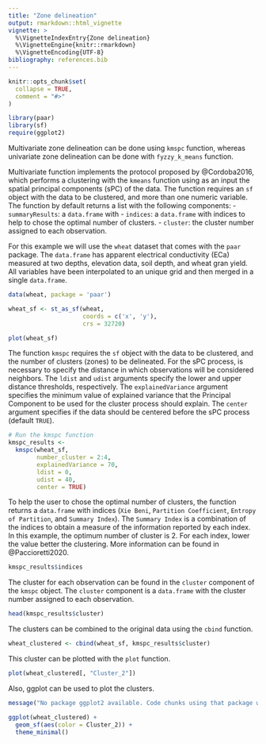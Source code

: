---
title: "Zone delineation"
output: rmarkdown::html_vignette
vignette: >
  %\VignetteIndexEntry{Zone delineation}
  %\VignetteEngine{knitr::rmarkdown}
  %\VignetteEncoding{UTF-8}
bibliography: references.bib
---

```{r, include = FALSE}
knitr::opts_chunk$set(
  collapse = TRUE,
  comment = "#>"
)
```

```{r setup}
library(paar)
library(sf)
require(ggplot2)
```

Multivariate zone delineation can be done using `kmspc` function, whereas 
univariate zone delineation can be done with `fyzzy_k_means` function.

Multivariate function implements the protocol proposed by @Cordoba2016, which
performs a clustering with the `kmeans` function using as an input the spatial
principal components (sPC) of the data. 
The function requires an `sf` object with the data to be clustered, and more than
one numeric variable. The function by default returns a list with the 
following components:
- `summaryResults`: a `data.frame` with 
- `indices`: a `data.frame` with indices to help to chose the optimal number 
of clusters.
- `cluster`: the cluster number assigned to each observation.

For this example we will use the `wheat` dataset that comes with the `paar` package.
The `data.frame` has apparent electrical conductivity (ECa) measured at 
two depths, elevation data, soil depth, and wheat gran yield. All variables 
have been interpolated to an unique grid and then merged in a single `data.frame`.


```{r}
data(wheat, package = 'paar')

wheat_sf <- st_as_sf(wheat,
                     coords = c('x', 'y'),
                     crs = 32720)
```

```{r}
plot(wheat_sf)
```

The function `kmspc` requires the `sf` object with the data to be clustered, and
the number of clusters (zones) to be delineated.
For the sPC process, is necessary to specify the distance in which observations 
will be considered neighbors. The `ldist` and `udist` arguments specify the
lower and upper distance thresholds, respectively. The `explainedVariance`
argument specifies the minimum value of explained variance that the Principal 
Component to be used for the cluster process should explain. The `center` 
argument specifies if the data should be centered before the sPC process 
(default `TRUE`).

```{r}
# Run the kmspc function
kmspc_results <- 
  kmspc(wheat_sf,
        number_cluster = 2:4,
        explainedVariance = 70,
        ldist = 0,
        udist = 40,
        center = TRUE)

```

To help the user to chose the optimal number of clusters, the function returns
a `data.frame` with indices (`Xie Beni`, `Partition Coefficient`, 
`Entropy of Partition`, and `Summary Index`).
The `Summary Index` is a combination of the indices to obtain a measure of the
information reported by each index. In this example, the optimum number of
cluster is 2. For each index, lower the value better the
clustering. More information can be found in @Paccioretti2020.


```{r}
kmspc_results$indices
```


The cluster for each observation can be found in the `cluster` component of the
`kmspc` object. The `cluster` component is a `data.frame` with the cluster
number assigned to each observation.

```{r}
head(kmspc_results$cluster)
```

The clusters can be combined to the original data using the `cbind` function.

```{r}
wheat_clustered <- cbind(wheat_sf, kmspc_results$cluster)
```


This cluster can be plotted with the `plot` function.

```{r}
plot(wheat_clustered[, "Cluster_2"])
```


Also, ggplot can be used to plot the clusters.
```{r eval = !requireNamespace("ggplot2"), echo = FALSE, comment = NA}
message("No package ggplot2 available. Code chunks using that package will not be evaluated.")
```

```{r, eval = requireNamespace("ggplot2")}
ggplot(wheat_clustered) +
  geom_sf(aes(color = Cluster_2)) +
  theme_minimal()
```

